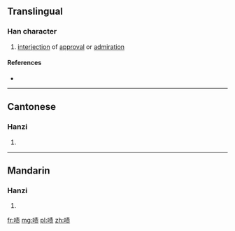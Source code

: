 {{also|嘖}}
==Translingual==

===Han character===
{{Han char|rn=30|rad=口|as=08|sn=11|four=|canj=口手一人 (RQMO)|ids=⿰[[口]]⿱[[龶]][[贝]]}}

# [[interjection]] of [[approval]] or [[admiration]]

====References====
* {{Han ref|kx=0196.261|hdz=10635.120|uh=5567|ud=21863}}

----

==Cantonese==

===Hanzi===
{{yue-hanzi|jyut=[[zaak3]], [[zik1]]|y=jaak3, jik1|tra=嘖}}

# {{defn|lang=yue|sort=口08}}

----

==Mandarin==

===Hanzi===
{{cmn-hanzi|tra=嘖|pin=[[luó]] ([[luo2]]), [[zé]] ([[ze2]])|wg=lo<sup>2</sup>, lo<sup>5</sup>, tse<sup>2</sup>}}

# {{defn|lang=cmn|sort=口08}}

[[fr:啧]]
[[mg:啧]]
[[pl:啧]]
[[zh:啧]]